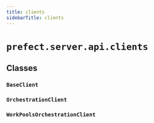```yaml
---
title: clients
sidebarTitle: clients
---
```


# `prefect.server.api.clients`

## Classes

### `BaseClient` <sup><a href="https://github.com/PrefectHQ/prefect/blob/main/src/prefect/server/api/clients.py#L30" target="_blank"><Icon icon="github" size="14" /></a></sup>

### `OrchestrationClient` <sup><a href="https://github.com/PrefectHQ/prefect/blob/main/src/prefect/server/api/clients.py#L66" target="_blank"><Icon icon="github" size="14" /></a></sup>

### `WorkPoolsOrchestrationClient` <sup><a href="https://github.com/PrefectHQ/prefect/blob/main/src/prefect/server/api/clients.py#L226" target="_blank"><Icon icon="github" size="14" /></a></sup>
